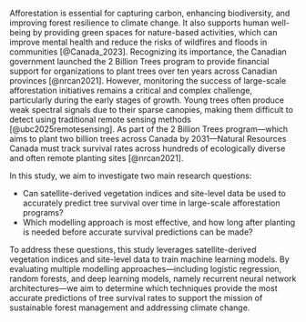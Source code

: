 Afforestation is essential for capturing carbon, enhancing biodiversity, and improving forest resilience to climate change. It also supports human well-being by providing green spaces for nature-based activities, which can improve mental health and reduce the risks of wildfires and floods in communities [@Canada_2023]. Recognizing its importance, the Canadian government launched the 2 Billion Trees program to provide financial support for organizations to plant trees over ten years across Canadian provinces [@nrcan2021]. However, monitoring the success of large-scale afforestation initiatives remains a critical and complex challenge, particularly during the early stages of growth. Young trees often produce weak spectral signals due to their sparse canopies, making them difficult to detect using traditional remote sensing methods [@ubc2025remotesensing]. As part of the 2 Billion Trees program—which aims to plant two billion trees across Canada by 2031—Natural Resources Canada must track survival rates across hundreds of ecologically diverse and often remote planting sites [@nrcan2021].

In this study, we aim to investigate two main research questions:

- Can satellite-derived vegetation indices and site-level data be used to accurately predict tree survival over time in large-scale afforestation programs? 
- Which modelling approach is most effective, and how long after planting is needed before accurate survival predictions can be made?

To address these questions, this study leverages satellite-derived vegetation indices and site-level data to train machine learning models. By evaluating multiple modelling approaches—including logistic regression, random forests, and deep learning models, namely recurrent neural network architectures—we aim to determine which techniques provide the most accurate predictions of tree survival rates to support the mission of sustainable forest management and addressing climate change.